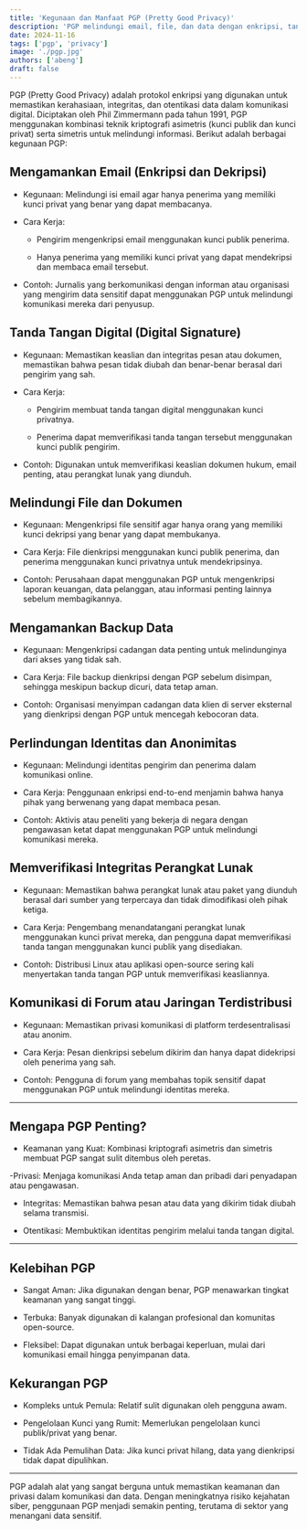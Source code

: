 ```yaml
---
title: 'Kegunaan dan Manfaat PGP (Pretty Good Privacy)'
description: 'PGP melindungi email, file, dan data dengan enkripsi, tanda tangan digital, serta menjaga privasi dan integritas.'
date: 2024-11-16
tags: ['pgp', 'privacy']
image: './pgp.jpg'
authors: ['abeng']
draft: false
---
```


PGP (Pretty Good Privacy) adalah protokol enkripsi yang digunakan untuk memastikan kerahasiaan, integritas, dan otentikasi data dalam komunikasi digital. Diciptakan oleh Phil Zimmermann pada tahun 1991, PGP menggunakan kombinasi teknik kriptografi asimetris (kunci publik dan kunci privat) serta simetris untuk melindungi informasi. Berikut adalah berbagai kegunaan PGP:

## Mengamankan Email (Enkripsi dan Dekripsi)

- Kegunaan: Melindungi isi email agar hanya penerima yang memiliki kunci privat yang benar yang dapat membacanya.

- Cara Kerja:

  - Pengirim mengenkripsi email menggunakan kunci publik penerima.

  - Hanya penerima yang memiliki kunci privat yang dapat mendekripsi dan membaca email tersebut.

- Contoh: Jurnalis yang berkomunikasi dengan informan atau organisasi yang mengirim data sensitif dapat menggunakan PGP untuk melindungi komunikasi mereka dari penyusup.

## Tanda Tangan Digital (Digital Signature)

- Kegunaan: Memastikan keaslian dan integritas pesan atau dokumen, memastikan bahwa pesan tidak diubah dan benar-benar berasal dari pengirim yang sah.

- Cara Kerja:

  - Pengirim membuat tanda tangan digital menggunakan kunci privatnya.

  - Penerima dapat memverifikasi tanda tangan tersebut menggunakan kunci publik pengirim.

- Contoh: Digunakan untuk memverifikasi keaslian dokumen hukum, email penting, atau perangkat lunak yang diunduh.

## Melindungi File dan Dokumen

- Kegunaan: Mengenkripsi file sensitif agar hanya orang yang memiliki kunci dekripsi yang benar yang dapat membukanya.

- Cara Kerja: File dienkripsi menggunakan kunci publik penerima, dan penerima menggunakan kunci privatnya untuk mendekripsinya.

- Contoh: Perusahaan dapat menggunakan PGP untuk mengenkripsi laporan keuangan, data pelanggan, atau informasi penting lainnya sebelum membagikannya.

## Mengamankan Backup Data

- Kegunaan: Mengenkripsi cadangan data penting untuk melindunginya dari akses yang tidak sah.

- Cara Kerja: File backup dienkripsi dengan PGP sebelum disimpan, sehingga meskipun backup dicuri, data tetap aman.

- Contoh: Organisasi menyimpan cadangan data klien di server eksternal yang dienkripsi dengan PGP untuk mencegah kebocoran data.

## Perlindungan Identitas dan Anonimitas

- Kegunaan: Melindungi identitas pengirim dan penerima dalam komunikasi online.

- Cara Kerja: Penggunaan enkripsi end-to-end menjamin bahwa hanya pihak yang berwenang yang dapat membaca pesan.

- Contoh: Aktivis atau peneliti yang bekerja di negara dengan pengawasan ketat dapat menggunakan PGP untuk melindungi komunikasi mereka.

## Memverifikasi Integritas Perangkat Lunak

- Kegunaan: Memastikan bahwa perangkat lunak atau paket yang diunduh berasal dari sumber yang terpercaya dan tidak dimodifikasi oleh pihak ketiga.

- Cara Kerja: Pengembang menandatangani perangkat lunak menggunakan kunci privat mereka, dan pengguna dapat memverifikasi tanda tangan menggunakan kunci publik yang disediakan.

- Contoh: Distribusi Linux atau aplikasi open-source sering kali menyertakan tanda tangan PGP untuk memverifikasi keasliannya.

## Komunikasi di Forum atau Jaringan Terdistribusi

- Kegunaan: Memastikan privasi komunikasi di platform terdesentralisasi atau anonim.

- Cara Kerja: Pesan dienkripsi sebelum dikirim dan hanya dapat didekripsi oleh penerima yang sah.

- Contoh: Pengguna di forum yang membahas topik sensitif dapat menggunakan PGP untuk melindungi identitas mereka.

---

## Mengapa PGP Penting?

- Keamanan yang Kuat: Kombinasi kriptografi asimetris dan simetris membuat PGP sangat sulit ditembus oleh peretas.

-Privasi: Menjaga komunikasi Anda tetap aman dan pribadi dari penyadapan atau pengawasan.

- Integritas: Memastikan bahwa pesan atau data yang dikirim tidak diubah selama transmisi.

- Otentikasi: Membuktikan identitas pengirim melalui tanda tangan digital.

---

## Kelebihan PGP

- Sangat Aman: Jika digunakan dengan benar, PGP menawarkan tingkat keamanan yang sangat tinggi.

- Terbuka: Banyak digunakan di kalangan profesional dan komunitas open-source.

- Fleksibel: Dapat digunakan untuk berbagai keperluan, mulai dari komunikasi email hingga penyimpanan data.

## Kekurangan PGP

- Kompleks untuk Pemula: Relatif sulit digunakan oleh pengguna awam.

- Pengelolaan Kunci yang Rumit: Memerlukan pengelolaan kunci publik/privat yang benar.

- Tidak Ada Pemulihan Data: Jika kunci privat hilang, data yang dienkripsi tidak dapat dipulihkan.

---

PGP adalah alat yang sangat berguna untuk memastikan keamanan dan privasi dalam komunikasi dan data. Dengan meningkatnya risiko kejahatan siber, penggunaan PGP menjadi semakin penting, terutama di sektor yang menangani data sensitif.
